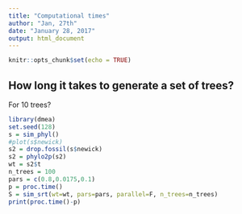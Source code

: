 ```yaml
---
title: "Computational times"
author: "Jan, 27th"
date: "January 28, 2017"
output: html_document
---
```


```r
knitr::opts_chunk$set(echo = TRUE)
```

## How long it takes to generate a set of trees?

For 10 trees?

```r
library(dmea)
set.seed(128)
s = sim_phyl()
#plot(s$newick)
s2 = drop.fossil(s$newick)
s2 = phylo2p(s2)
wt = s2$t
n_trees = 100
pars = c(0.8,0.0175,0.1)
p = proc.time()
S = sim_srt(wt=wt, pars=pars, parallel=F, n_trees=n_trees)
print(proc.time()-p)
```
